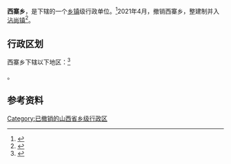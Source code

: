 {{中国乡级行政区|14/07/24/206/000}}

'''西寨乡'''，是{{PRC admin/fullname|14/07/24/206/000|3}}下辖的一个[[乡镇|乡镇]]级行政单位。<ref>{{PRC admin/ref sgc|{{PRC admin/parent|14/07/24/206/000}}}}</ref>2021年4月，撤销西寨乡，整建制并入[[沾尚镇|沾尚镇]]<ref>{{Cite web|title=晋中市人民政府关于各县（区、市）乡级行政区划调整的公告|url=https://www.sxjz.gov.cn/xwzx/tzgg/content_365009?SessionVerify=018198bb-c875-4700-8a93-20da92320770|access-date=2022-06-09|date=2021-04-26|publisher=晋中市人民政府}}</ref>。

== 行政区划 ==

西寨乡下辖以下地区：<ref>{{PRC admin/ref sgc|14/07/24/206/000}}</ref>

{{PRC admin/children|14/07/24/206/000}}。

== 参考资料 ==

{{reflist}}

{{行政区划小作品}}
{{PRC admin/navcat|14/07/24/206/000}}

[[Category:已撤销的山西省乡级行政区|Category:已撤销的山西省乡级行政区]]